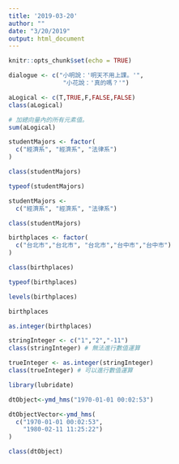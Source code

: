 ```yaml
---
title: '2019-03-20'
author: ""
date: "3/20/2019"
output: html_document
---
```


```r
knitr::opts_chunk$set(echo = TRUE)
```


```r
dialogue <- c("小明說：'明天不用上課。'",
               "小花說：'真的嗎？'")
```


```r
aLogical <- c(T,TRUE,F,FALSE,FALSE)
class(aLogical)
```


```r
# 加總向量內的所有元素值。
sum(aLogical)
```

```r
studentMajors <- factor(
  c("經濟系", "經濟系", "法律系")
)
```

```r
class(studentMajors)
```

```r
typeof(studentMajors)
```

```r
studentMajors <- 
  c("經濟系", "經濟系", "法律系")

```

```r
class(studentMajors)
```

```r
birthplaces <- factor(
  c("台北市","台北市", "台北市","台中市","台中市")
)
```

```r
class(birthplaces)
```

```r
typeof(birthplaces)
```

```r
levels(birthplaces)
```

```r
birthplaces
```


```r
as.integer(birthplaces)
```


```r
stringInteger <- c("1","2","-11")
class(stringInteger) # 無法進行數值運算
```

```r
trueInteger <- as.integer(stringInteger)
class(trueInteger) # 可以進行數值運算
```

```r
library(lubridate)
```

```r
dtObject<-ymd_hms("1970-01-01 00:02:53") 
```


```r
dtObjectVector<-ymd_hms(
  c("1970-01-01 00:02:53",
    "1980-02-11 11:25:22")
)
```


```r
class(dtObject)
```

